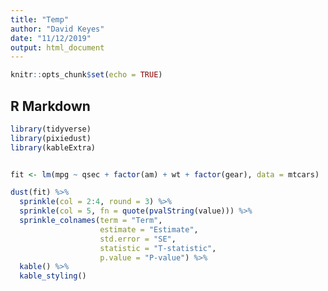 ```yaml
---
title: "Temp"
author: "David Keyes"
date: "11/12/2019"
output: html_document
---
```


```r
knitr::opts_chunk$set(echo = TRUE)
```

## R Markdown

```r
library(tidyverse)
library(pixiedust)
library(kableExtra)


fit <- lm(mpg ~ qsec + factor(am) + wt + factor(gear), data = mtcars)

dust(fit) %>% 
  sprinkle(col = 2:4, round = 3) %>% 
  sprinkle(col = 5, fn = quote(pvalString(value))) %>% 
  sprinkle_colnames(term = "Term", 
                    estimate = "Estimate", 
                    std.error = "SE",
                    statistic = "T-statistic", 
                    p.value = "P-value") %>% 
  kable() %>% 
  kable_styling()
```

